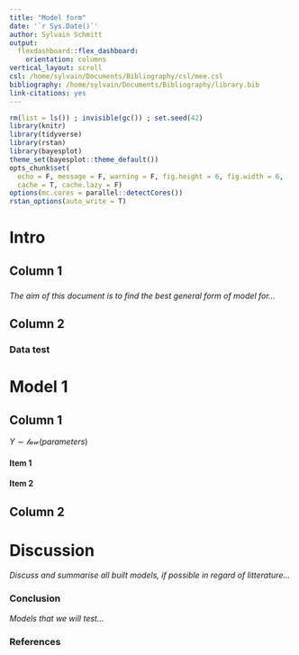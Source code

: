 ```yaml
---
title: "Model form"
date: '`r Sys.Date()`'
author: Sylvain Schmitt
output: 
  flexdashboard::flex_dashboard:
    orientation: columns
vertical_layout: scroll
csl: /home/sylvain/Documents/Bibliography/csl/mee.csl
bibliography: /home/sylvain/Documents/Bibliography/library.bib
link-citations: yes
---
```


```r
rm(list = ls()) ; invisible(gc()) ; set.seed(42)
library(knitr)
library(tidyverse)
library(rstan)
library(bayesplot)
theme_set(bayesplot::theme_default())
opts_chunk$set(
  echo = F, message = F, warning = F, fig.height = 6, fig.width = 6,
  cache = T, cache.lazy = F)
options(mc.cores = parallel::detectCores())
rstan_options(auto_write = T)
```

Intro
==================

Column 1 {data-width=200}
-------------------------------------

###

*The aim of this document is to find the best general form of model for...*

Column 2 {data-width=200}
-------------------------------------

### Data test


Model 1
==================

Column 1
-------------------------------------

$Y \sim \mathcal{law}(parameters)$

#### Item 1

#### Item 2

Column 2
-------------------------------------

# Discussion

*Discuss and summarise all built models, if possible in regard of litterature...*

### Conclusion

*Models that we will test...*

### References
